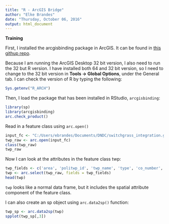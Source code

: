 ```yaml
---
title: "R - ArcGIS Bridge"
author: "Elke Brandes"
date: "Thursday, October 06, 2016"
output: html_document
---
```


**Training**

First, I installed the arcgisbinding package in ArcGIS. It can be found in [this githup repo](https://github.com/R-ArcGIS/r-bridge-install).

Because I am running the ArcGIS Desktop 32 bit version, I also need to run the 32 but R version. I have installed both 64 and 32 bit version, so I need to change to the 32 bit version in **Tools -> Global Options**, under the General tab. I can check the version of R by typing the following:
```r
Sys.getenv("R_ARCH")
```

Then, I load the package that has been installed in RStudio, `arcgisbinding`:
```r
library(sp)
library(arcgisbinding)
arc.check_product()
```


Read in a feature class using `arc.open()`
```r
input_fc <- "C:/Users/ebrandes/Documents/DNDC/switchgrass_integration.gdb/Townships_Projected"
twp_raw <- arc.open(input_fc)
class(twp_raw)
twp_raw
```

Now I can look at the attributes in the feature class twp:
```r
twp_fields <- c('area', 'politwp_id', 'twp_name', 'type', 'co_number', 'co_name')
twp <- arc.select(twp_raw, fields = twp_fields)
head(twp)
```
`twp` looks like a normal data frame, but it includes the spatial attribute component of the feature class.

I can also create an sp object using `arc.data2sp()` function:
```r
twp_sp <- arc.data2sp(twp)
spplot(twp_sp[,3])
```

